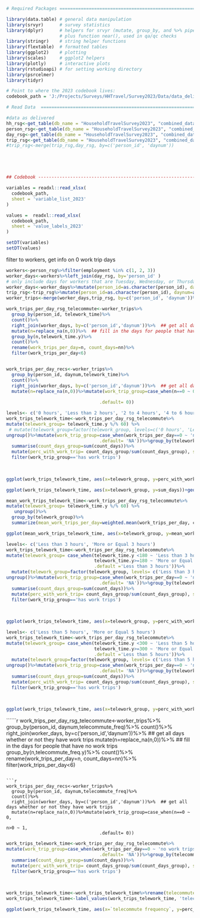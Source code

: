 

```r
# Required Packages ============================================================

library(data.table) # general data manipulation
library(srvyr)      # survey statistics
library(dplyr)      # helpers for srvyr (mutate, group_by, and %>% pipe), 
                    # plus function near(), used in qa/qc checks 
library(stringr)    # string helper functions
library(flextable)  # formatted tables
library(ggplot2)    # plotting
library(scales)     # ggplot2 helpers
library(plotly)     # interactive plots
library(rstudioapi) # for setting working directory
library(psrcelmer)
library(tidyr)

# Point to where the 2023 codebook lives:
codebook_path = 'J:/Projects/Surveys/HHTravel/Survey2023/Data/data_deliverable_81823/codebook_guide/PSRC_Combined_Codebook_2023_08162023.xlsx'

# Read Data  ===================================================================

#data as delivered
hh_rsg<-get_table(db_name = "HouseholdTravelSurvey2023", "combined_data", "v_household")
person_rsg<-get_table(db_name = "HouseholdTravelSurvey2023", "combined_data", "v_person")
day_rsg<-get_table(db_name = "HouseholdTravelSurvey2023", "combined_data", "v_day")
trip_rsg<-get_table(db_name = "HouseholdTravelSurvey2023", "combined_data", "v_trip")
#trip_rsg<-merge(trip_rsg,day_rsg, by=c('person_id', 'daynum'))





## Codebook -------------------------------------------------------------------- 

variables = readxl::read_xlsx(
  codebook_path,
  sheet = 'variable_list_2023'
)

values =  readxl::read_xlsx(
  codebook_path,
  sheet = 'value_labels_2023'
)

setDT(variables)
setDT(values)

```



filter to workers, get info on 0 work trip days
```r

workers<-person_rsg%>%filter(employment %in% c(1, 2, 3))
worker_days<-workers%>%left_join(day_rsg, by='person_id' )
# only include days for workers that are Tuesday, Wednesday, or Thursday
worker_days<-worker_days%>%mutate(person_id=as.character(person_id), daynum=as.character(daynum))%>%filter(travel_dow %in% c(2,3,4))
trip_rsg<-trip_rsg%>%mutate(person_id=as.character(person_id), daynum=as.character(daynum))
worker_trips<-merge(worker_days,trip_rsg, by=c('person_id', 'daynum'))%>%filter(dest_purpose_cat %in% c(2,3))
```

```r

work_trips_per_day_rsg_telecommute<-worker_trips%>%
  group_by(person_id, telework_time)%>%
  count()%>%
  right_join(worker_days, by=c('person_id','daynum'))%>%  ## get all days whether or not they have work trips
  mutate(n=replace_na(n,0))%>%  ## fill in the days for people that have no work trips
  group_by(n,telework_time.y)%>%
  count()%>%
  rename(work_trips_per_day=n, count_days=nn)%>%
  filter(work_trips_per_day<6)



```

```r
work_trips_per_day_recs<-worker_trips%>%
  group_by(person_id, daynum,telework_time)%>%
  count()%>%
  right_join(worker_days, by=c('person_id','daynum'))%>%  ## get all days whether or not they have work trips
  mutate(n=replace_na(n,0))%>%mutate(work_trip_group=case_when(n==0 ~ 0,
                                                                                                               n>0 ~ 1,
                                   .default= 0))
```



```r
levels<- c('0 hours', 'Less than 2 hours', '2 to 4 hours', '4 to 6 hours', '6 to 8 hours', '8 to 10 hours', 'more than 10 hours')
work_trips_telework_time<-work_trips_per_day_rsg_telecommute%>%
mutate(telework_group= telework_time.y %/% 60) %>%
 # mutate(telework_group=factor(telework_group, levels=c('0 hours', 'Less than 2 hours', '2 to 4 hours', '4 to 6 hours', '6 to 8 hours', '8 to 10 hours', 'more than 10 hours')))
ungroup()%>%mutate(work_trip_group=case_when(work_trips_per_day==0 ~ 'no work trips',work_trips_per_day>0 ~ 'has work trips',
                                   .default= 'NA'))%>%group_by(telework_group,work_trip_group)%>%
  summarise(count_days_group=sum(count_days))%>%
  mutate(perc_with_work_trip= count_days_group/sum(count_days_group), sum_days=sum(count_days_group))%>%
  filter(work_trip_group=='has work trips')
  
  


```

```r
ggplot(work_trips_telework_time, aes(x=telework_group, y=perc_with_work_trip, fill=work_trip_group))+geom_bar(stat="identity")+geom_text(aes(label=round(perc_with_work_trip,2)))+xlab('Number of Hours Teleworking')+ylab('Percent of Workers taking 1 or more work trip')
```
```r
ggplot(work_trips_telework_time, aes(x=telework_group, y=sum_days))+geom_bar(stat="identity")+geom_text(aes(label=sum_days))
```



```r

mean_work_trips_telework_time<-work_trips_per_day_rsg_telecommute%>%
mutate(telework_group= telework_time.y %/% 60) %>%
   ungroup()%>%
  group_by(telework_group)%>%
  summarize(mean_work_trips_per_day=weighted.mean(work_trips_per_day, count_days))

```

```r
ggplot(mean_work_trips_telework_time, aes(x=telework_group, y=mean_work_trips_per_day))+geom_bar(stat="identity")+geom_text(aes(label=round(mean_work_trips_per_day,2)))
```
```r
levels<- c('Less than 3 hours', 'More or Equal 3 hours')
work_trips_telework_time<-work_trips_per_day_rsg_telecommute%>%
mutate(telework_group= case_when(telework_time.y <180 ~ 'Less than 3 hours',
                                 telework_time.y>=180 ~ 'More or Equal 3 hours',
                                 .default ='Less than 3 hours'))%>%
  mutate(telework_group=factor(telework_group, levels= c('Less than 3 hours', 'More or Equal 3 hours')))%>%
ungroup()%>%mutate(work_trip_group=case_when(work_trips_per_day==0 ~ 'no work trips',work_trips_per_day>0 ~ 'has work trips',
                                   .default= 'NA'))%>%group_by(telework_group,work_trip_group)%>%
  summarise(count_days_group=sum(count_days))%>%
  mutate(perc_with_work_trip= count_days_group/sum(count_days_group), sum_days=sum(count_days_group))%>%
  filter(work_trip_group=='has work trips')
  
  


```

```r
ggplot(work_trips_telework_time, aes(x=telework_group, y=perc_with_work_trip, fill=work_trip_group))+geom_bar(stat="identity")+geom_text(aes(label=round(perc_with_work_trip,2)))+xlab('Number of Hours Teleworking')+ylab('Percent of Workers taking 1 or more work trip')
```

```r
levels<- c('Less than 5 hours', 'More or Equal 5 hours')
work_trips_telework_time<-work_trips_per_day_rsg_telecommute%>%
mutate(telework_group= case_when(telework_time.y <300 ~ 'Less than 5 hours',
                                 telework_time.y>=300 ~ 'More or Equal 5 hours',
                                 .default ='Less than 5 hours'))%>%
  mutate(telework_group=factor(telework_group, levels= c('Less than 5 hours', 'More or Equal 5 hours')))%>%
ungroup()%>%mutate(work_trip_group=case_when(work_trips_per_day==0 ~ 'no work trips',work_trips_per_day>0 ~ 'has work trips',
                                   .default= 'NA'))%>%group_by(telework_group,work_trip_group)%>%
  summarise(count_days_group=sum(count_days))%>%
  mutate(perc_with_work_trip= count_days_group/sum(count_days_group), sum_days=sum(count_days_group))%>%
  filter(work_trip_group=='has work trips')
  
  


```


```r
ggplot(work_trips_telework_time, aes(x=telework_group, y=perc_with_work_trip, fill=work_trip_group))+geom_bar(stat="identity")+geom_text(aes(label=round(perc_with_work_trip,2)))+xlab('Number of Hours Teleworking')+ylab('Percent of Workers taking 1 or more work trip')
```

``````r

work_trips_per_day_rsg_telecommute<-worker_trips%>%
  group_by(person_id, daynum,telecommute_freq)%>%
  count()%>%
  right_join(worker_days, by=c('person_id','daynum'))%>%  ## get all days whether or not they have work trips
  mutate(n=replace_na(n,0))%>%  ## fill in the days for people that have no work trips
  group_by(n,telecommute_freq.y)%>%
  count()%>%
  rename(work_trips_per_day=n, count_days=nn)%>%
  filter(work_trips_per_day<6)



```

```r
work_trips_per_day_recs<-worker_trips%>%
  group_by(person_id, daynum,telecommute_freq)%>%
  count()%>%
  right_join(worker_days, by=c('person_id','daynum'))%>%  ## get all days whether or not they have work trips
  mutate(n=replace_na(n,0))%>%mutate(work_trip_group=case_when(n==0 ~ 0,
                                                                                                               n>0 ~ 1,
                                   .default= 0))
```



```r

work_trips_telework_time<-work_trips_per_day_rsg_telecommute%>%
mutate(work_trip_group=case_when(work_trips_per_day==0 ~ 'no work trips',work_trips_per_day>0 ~ 'has work trips',
                                   .default= 'NA'))%>%group_by(telecommute_freq.y,work_trip_group)%>%
  summarise(count_days_group=sum(count_days))%>%
  mutate(perc_with_work_trip= count_days_group/sum(count_days_group), sum_days=sum(count_days_group))%>%
  filter(work_trip_group=='has work trips')
  
  


```
```r
work_trips_telework_time<-work_trips_telework_time%>%rename(telecommute_freq=telecommute_freq.y)
work_trips_telework_time<-label_values(work_trips_telework_time, 'telecommute_freq', values, 'telecommute frequency')
```


```r
ggplot(work_trips_telework_time, aes(x=`telecommute frequency`, y=perc_with_work_trip, fill=work_trip_group))+geom_bar(stat="identity")+geom_text(aes(label=round(perc_with_work_trip,2)))+xlab('Frequency of Teleworking')+ylab('Percent of Workers taking 1 or more work trip')+ theme(axis.text.x = element_text(angle = 90, vjust = 0.5, hjust=1))
```
